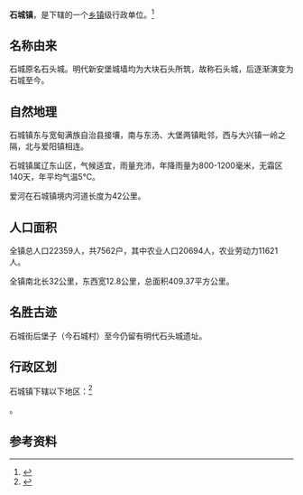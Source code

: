 {{中国乡级行政区|21/06/82/111/000}}

'''石城镇'''，是{{PRC admin/fullname|21/06/82/111/000|3}}下辖的一个[[乡镇|乡镇]]级行政单位。<ref>{{PRC admin/ref sgc|{{PRC admin/parent|21/06/82/111/000}}}}</ref>

== 名称由来 ==
石城原名石头城。明代新安堡城墙均为大块石头所筑，故称石头城，后逐渐演变为石城至今。

== 自然地理 ==
石城镇东与宽甸满族自治县接壤，南与东汤、大堡两镇毗邻，西与大兴镇一岭之隔，北与爱阳镇相连。

石城镇属辽东山区，气候适宜，雨量充沛，年降雨量为800-1200毫米，无霜区140天，年平均气温5°C。

爱河在石城镇境内河道长度为42公里。

== 人口面积 ==
全镇总人口22359人，共7562户，其中农业人口20694人，农业劳动力11621人。

全镇南北长32公里，东西宽12.8公里，总面积409.37平方公里。

== 名胜古迹 ==
石城街后堡子（今石城村）至今仍留有明代石头城遗址。

== 行政区划 ==

石城镇下辖以下地区：<ref>{{PRC admin/ref sgc|21/06/82/111/000}}</ref>

{{PRC admin/children|21/06/82/111/000}}。

== 参考资料 ==

{{reflist}}

{{行政区划小作品}}{{丹东市行政区划}}{{PRC admin/navcat|21/06/82/111/000}}